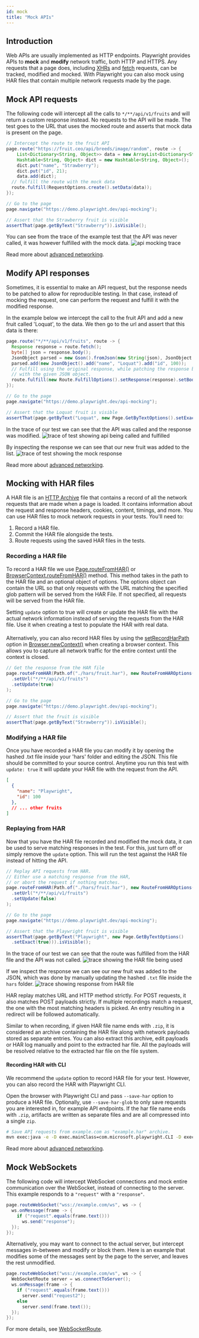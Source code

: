 ```yaml
---
id: mock
title: "Mock APIs"
---
```


## Introduction

Web APIs are usually implemented as HTTP endpoints. Playwright provides APIs to **mock** and **modify** network traffic, both HTTP and HTTPS. Any requests that a page does, including [XHRs](https://developer.mozilla.org/en-US/docs/Web/API/XMLHttpRequest) and [fetch](https://developer.mozilla.org/en-US/docs/Web/API/Fetch_API) requests, can be tracked, modified and mocked. With Playwright you can also mock using HAR files that contain multiple network requests made by the page.

## Mock API requests

The following code will intercept all the calls to `*/**/api/v1/fruits` and will return a custom response instead. No requests to the API will be made. The test goes to the URL that uses the mocked route and asserts that mock data is present on the page.

```java
// Intercept the route to the fruit API
page.route("https://fruit.ceo/api/breeds/image/random", route -> {
    List<Dictionary<String, Object>> data = new ArrayList<Dictionary<String, Object>>();
    Hashtable<String, Object> dict = new Hashtable<String, Object>();
    dict.put("name", "Strawberry");
    dict.put("id", 21);
    data.add(dict);
  // fulfill the route with the mock data
  route.fulfill(RequestOptions.create().setData(data));
});

// Go to the page
page.navigate("https://demo.playwright.dev/api-mocking");

// Assert that the Strawberry fruit is visible
assertThat(page.getByText("Strawberry")).isVisible();
```

You can see from the trace of the example test that the API was never called, it was however fulfilled with the mock data. ![api mocking trace](https://github.com/microsoft/playwright/assets/13063165/3dc14cbf-c100-4efc-ac21-d7b52d698b53)

Read more about [advanced networking](./network.mdx).

## Modify API responses

Sometimes, it is essential to make an API request, but the response needs to be patched to allow for reproducible testing. In that case, instead of mocking the request, one can perform the request and fulfill it with the modified response.

In the example below we intercept the call to the fruit API and add a new fruit called 'Loquat', to the data. We then go to the url and assert that this data is there:

```java
page.route("*/**/api/v1/fruits", route -> {
  Response response = route.fetch();
  byte[] json = response.body();
  JsonObject parsed = new Gson().fromJson(new String(json), JsonObject.class);
  parsed.add(new JsonObject().add("name", "Loquat").add("id", 100));
  // Fulfill using the original response, while patching the response body
  // with the given JSON object.
  route.fulfill(new Route.FulfillOptions().setResponse(response).setBody(parsed.toString()));
});

// Go to the page
page.navigate("https://demo.playwright.dev/api-mocking");

// Assert that the Loquat fruit is visible
assertThat(page.getByText("Loquat", new Page.GetByTextOptions().setExact(true))).isVisible();
```

In the trace of our test we can see that the API was called and the response was modified. ![trace of test showing api being called and fulfilled](https://github.com/microsoft/playwright/assets/13063165/8b8dd82d-1b3e-428e-871b-840581fed439)

By inspecting the response we can see that our new fruit was added to the list. ![trace of test showing the mock response](https://github.com/microsoft/playwright/assets/13063165/03e6c87c-4ecc-47e8-9ca0-30fface25e9d)

Read more about [advanced networking](./network.mdx).

## Mocking with HAR files

A HAR file is an [HTTP Archive](http://www.softwareishard.com/blog/har-12-spec/) file that contains a record of all the network requests that are made when a page is loaded. It contains information about the request and response headers, cookies, content, timings, and more. You can use HAR files to mock network requests in your tests. You'll need to:
1. Record a HAR file.
1. Commit the HAR file alongside the tests.
1. Route requests using the saved HAR files in the tests.

### Recording a HAR file

To record a HAR file we use [Page.routeFromHAR()](/api/class-page.mdx#page-route-from-har) or [BrowserContext.routeFromHAR()](/api/class-browsercontext.mdx#browser-context-route-from-har) method. This method takes in the path to the HAR file and an optional object of options. The options object can contain the URL so that only requests with the URL matching the specified glob pattern will be served from the HAR File. If not specified, all requests will be served from the HAR file.

Setting `update` option to true will create or update the HAR file with the actual network information instead of serving the requests from the HAR file. Use it when creating a test to populate the HAR with real data.

#### 
Alternatively, you can also record HAR files by using the [setRecordHarPath](/api/class-browser.mdx#browser-new-context-option-record-har-path) option in [Browser.newContext()](/api/class-browser.mdx#browser-new-context) when creating a browser context. This allows you to capture all network traffic for the entire context until the context is closed.

```java
// Get the response from the HAR file
page.routeFromHAR(Path.of("./hars/fruit.har"), new RouteFromHAROptions()
  .setUrl("*/**/api/v1/fruits")
  .setUpdate(true)
);

// Go to the page
page.navigate("https://demo.playwright.dev/api-mocking");

// Assert that the fruit is visible
assertThat(page.getByText("Strawberry")).isVisible();
```

### Modifying a HAR file

Once you have recorded a HAR file you can modify it by opening the hashed .txt file inside your 'hars' folder and editing the JSON. This file should be committed to your source control. Anytime you run this test with `update: true` it will update your HAR file with the request from the API.

```json
[
  {
    "name": "Playwright",
    "id": 100
  },
  // ... other fruits
]
```

### Replaying from HAR

Now that you have the HAR file recorded and modified the mock data, it can be used to serve matching responses in the test. For this, just turn off or simply remove the `update` option. This will run the test against the HAR file instead of hitting the API.

```java
// Replay API requests from HAR.
// Either use a matching response from the HAR,
// or abort the request if nothing matches.
page.routeFromHAR(Path.of("./hars/fruit.har"), new RouteFromHAROptions()
  .setUrl("*/**/api/v1/fruits")
  .setUpdate(false)
);

// Go to the page
page.navigate("https://demo.playwright.dev/api-mocking");

// Assert that the Playwright fruit is visible
assertThat(page.getByText("Playwright", new Page.GetByTextOptions()
  .setExact(true))).isVisible();
```

In the trace of our test we can see that the route was fulfilled from the HAR file and the API was not called. ![trace showing the HAR file being used](https://github.com/microsoft/playwright/assets/13063165/1bd7ab66-ea4f-43c2-a4e5-ca17d4837ff1)

If we inspect the response we can see our new fruit was added to the JSON, which was done by manually updating the hashed `.txt` file inside the `hars` folder. ![trace showing response from HAR file](https://github.com/microsoft/playwright/assets/13063165/db3117fc-7b02-4973-9a51-29e213261a6a)

HAR replay matches URL and HTTP method strictly. For POST requests, it also matches POST payloads strictly. If multiple recordings match a request, the one with the most matching headers is picked. An entry resulting in a redirect will be followed automatically.

Similar to when recording, if given HAR file name ends with `.zip`, it is considered an archive containing the HAR file along with network payloads stored as separate entries. You can also extract this archive, edit payloads or HAR log manually and point to the extracted har file. All the payloads will be resolved relative to the extracted har file on the file system.

#### Recording HAR with CLI

We recommend the `update` option to record HAR file for your test. However, you can also record the HAR with Playwright CLI.

Open the browser with Playwright CLI and pass `--save-har` option to produce a HAR file. Optionally, use `--save-har-glob` to only save requests you are interested in, for example API endpoints. If the har file name ends with `.zip`, artifacts are written as separate files and are all compressed into a single `zip`.

```bash
# Save API requests from example.com as "example.har" archive.
mvn exec:java -e -D exec.mainClass=com.microsoft.playwright.CLI -D exec.args="open --save-har=example.har --save-har-glob='**/api/**' https://example.com"
```

Read more about [advanced networking](./network.mdx).

## Mock WebSockets

The following code will intercept WebSocket connections and mock entire communication over the WebSocket, instead of connecting to the server. This example responds to a `"request"` with a `"response"`.

```java
page.routeWebSocket("wss://example.com/ws", ws -> {
  ws.onMessage(frame -> {
    if ("request".equals(frame.text()))
      ws.send("response");
  });
});
```

Alternatively, you may want to connect to the actual server, but intercept messages in-between and modify or block them. Here is an example that modifies some of the messages sent by the page to the server, and leaves the rest unmodified.

```java
page.routeWebSocket("wss://example.com/ws", ws -> {
  WebSocketRoute server = ws.connectToServer();
  ws.onMessage(frame -> {
    if ("request".equals(frame.text()))
      server.send("request2");
    else
      server.send(frame.text());
  });
});
```

For more details, see [WebSocketRoute].


[APIRequest]: /api/class-apirequest.mdx "APIRequest"
[APIRequestContext]: /api/class-apirequestcontext.mdx "APIRequestContext"
[APIResponse]: /api/class-apiresponse.mdx "APIResponse"
[APIResponseAssertions]: /api/class-apiresponseassertions.mdx "APIResponseAssertions"
[Browser]: /api/class-browser.mdx "Browser"
[BrowserContext]: /api/class-browsercontext.mdx "BrowserContext"
[BrowserType]: /api/class-browsertype.mdx "BrowserType"
[CDPSession]: /api/class-cdpsession.mdx "CDPSession"
[Clock]: /api/class-clock.mdx "Clock"
[ConsoleMessage]: /api/class-consolemessage.mdx "ConsoleMessage"
[Dialog]: /api/class-dialog.mdx "Dialog"
[Download]: /api/class-download.mdx "Download"
[ElementHandle]: /api/class-elementhandle.mdx "ElementHandle"
[FileChooser]: /api/class-filechooser.mdx "FileChooser"
[FormData]: /api/class-formdata.mdx "FormData"
[Frame]: /api/class-frame.mdx "Frame"
[FrameLocator]: /api/class-framelocator.mdx "FrameLocator"
[JSHandle]: /api/class-jshandle.mdx "JSHandle"
[Keyboard]: /api/class-keyboard.mdx "Keyboard"
[Locator]: /api/class-locator.mdx "Locator"
[LocatorAssertions]: /api/class-locatorassertions.mdx "LocatorAssertions"
[Mouse]: /api/class-mouse.mdx "Mouse"
[Page]: /api/class-page.mdx "Page"
[PageAssertions]: /api/class-pageassertions.mdx "PageAssertions"
[Playwright]: /api/class-playwright.mdx "Playwright"
[PlaywrightAssertions]: /api/class-playwrightassertions.mdx "PlaywrightAssertions"
[PlaywrightException]: /api/class-playwrightexception.mdx "PlaywrightException"
[Request]: /api/class-request.mdx "Request"
[RequestOptions]: /api/class-requestoptions.mdx "RequestOptions"
[Response]: /api/class-response.mdx "Response"
[Route]: /api/class-route.mdx "Route"
[Selectors]: /api/class-selectors.mdx "Selectors"
[TimeoutError]: /api/class-timeouterror.mdx "TimeoutError"
[Touchscreen]: /api/class-touchscreen.mdx "Touchscreen"
[Tracing]: /api/class-tracing.mdx "Tracing"
[Video]: /api/class-video.mdx "Video"
[WebError]: /api/class-weberror.mdx "WebError"
[WebSocket]: /api/class-websocket.mdx "WebSocket"
[WebSocketFrame]: /api/class-websocketframe.mdx "WebSocketFrame"
[WebSocketRoute]: /api/class-websocketroute.mdx "WebSocketRoute"
[Worker]: /api/class-worker.mdx "Worker"
[Element]: https://developer.mozilla.org/en-US/docs/Web/API/element "Element"
[EvaluationArgument]: /evaluating.mdx#evaluation-argument "EvaluationArgument"
[Promise]: https://developer.mozilla.org/en-US/docs/Web/JavaScript/Reference/Global_Objects/Promise "Promise"
[iterator]: https://developer.mozilla.org/en-US/docs/Web/JavaScript/Reference/Iteration_protocols "Iterator"
[origin]: https://developer.mozilla.org/en-US/docs/Glossary/Origin "Origin"
[selector]: https://developer.mozilla.org/en-US/docs/Web/CSS/CSS_Selectors "selector"
[Serializable]: https://developer.mozilla.org/en-US/docs/Web/JavaScript/Reference/Global_Objects/JSON/stringify#Description "Serializable"
[UIEvent.detail]: https://developer.mozilla.org/en-US/docs/Web/API/UIEvent/detail "UIEvent.detail"
[UnixTime]: https://en.wikipedia.org/wiki/Unix_time "Unix Time"
[xpath]: https://developer.mozilla.org/en-US/docs/Web/XPath "xpath"

[boolean]: https://docs.oracle.com/javase/tutorial/java/nutsandbolts/datatypes.html "boolean"
[byte&#91;&#93;]: https://docs.oracle.com/javase/tutorial/java/nutsandbolts/datatypes.html "byte[]"
[Consumer]: https://docs.oracle.com/javase/8/docs/api/java/util/function/Consumer.html "Consumer"
[Date]: https://docs.oracle.com/javase/8/docs/api/java/util/Date.html "Date"
[double]: https://docs.oracle.com/javase/tutorial/java/nutsandbolts/datatypes.html "double"
[InputStream]: https://docs.oracle.com/javase/8/docs/api/java/io/InputStream.html "InputStream"
[int]: https://docs.oracle.com/javase/tutorial/java/nutsandbolts/datatypes.html "int"
[long]: https://docs.oracle.com/javase/tutorial/java/nutsandbolts/datatypes.html "long"
[JsonObject]: https://www.javadoc.io/doc/com.google.code.gson/gson/latest/com.google.gson/com/google/gson/JsonObject.html "JsonObject"
[List]: https://docs.oracle.com/javase/8/docs/api/java/util/List.html "List"
[Map]: https://docs.oracle.com/javase/8/docs/api/java/util/Map.html "Map"
[null]: https://docs.oracle.com/javase/specs/jls/se8/html/jls-3.html#jls-3.10.7 "null"
[Object]: https://docs.oracle.com/javase/8/docs/api/java/lang/Object.html "Object"
[Path]: https://docs.oracle.com/javase/8/docs/api/java/nio/file/Path.html "Path"
[Pattern]: https://docs.oracle.com/javase/8/docs/api/java/util/regex/Pattern.html "Pattern"
[Predicate]: https://docs.oracle.com/javase/8/docs/api/java/util/function/Predicate.html "Predicate"
[void]: https://docs.oracle.com/javase/tutorial/java/javaOO/methods.html "void"
[Runnable]: https://docs.oracle.com/javase/8/docs/api/java/lang/Runnable.html "Runnable"
[RuntimeException]: https://docs.oracle.com/javase/8/docs/api/java/lang/RuntimeException.html "RuntimeException"
[String]: https://docs.oracle.com/javase/8/docs/api/java/lang/String.html "String"

[all available image tags]: https://mcr.microsoft.com/en-us/product/playwright/java/about "all available image tags"
[Microsoft Artifact Registry]: https://mcr.microsoft.com/en-us/product/playwright/java/about "Microsoft Artifact Registry"
[Dockerfile.noble]: https://github.com/microsoft/playwright-java/blob/main/utils/docker/Dockerfile.noble "Dockerfile.noble"
